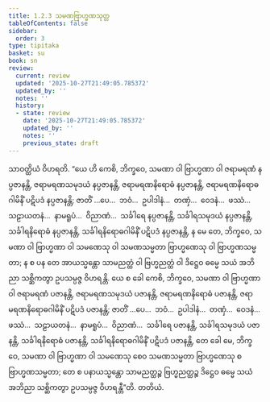 ```yaml
---
title: 1.2.3 သမဏဗြာဟ္မဏသုတ္တ
tableOfContents: false
sidebar:
  order: 3
type: tipitaka
basket: su
book: sn
review:
  current: review
  updated: '2025-10-27T21:49:05.785372'
  updated_by: ''
  notes: ''
  history:
  - state: review
    date: '2025-10-27T21:49:05.785372'
    updated_by: ''
    notes: ''
    previous_state: draft
---
```



<ReviewStatus review={frontmatter.review} showDetails={true} />

<HypothesisAnnotation frontmatter={frontmatter} />

<DynamicBreadcrumb />

<Division number="13" book="sn" e="ch" v="18" p="281">

<Paragraph number="80" book="sn">
သာဝတ္ထိယံ ဝိဟရတိ. “ယေ ဟိ ကေစိ, ဘိက္ခဝေ, သမဏာ ဝါ ဗြာဟ္မဏာ ဝါ ဇရာမရဏံ နပ္ပဇာနန္တိ, ဇရာမရဏသမုဒယံ နပ္ပဇာနန္တိ, ဇရာမရဏနိရောဓံ နပ္ပဇာနန္တိ, ဇရာမရဏနိရောဓဂါမိနိံ ပဋိပဒံ နပ္ပဇာနန္တိ; ဇာတိံ …ပေ…  ဘဝံ…  ဥပါဒါနံ…  တဏှံ…  ဝေဒနံ…  ဖဿံ…  သဠာယတနံ…  နာမရူပံ…  ဝိညာဏံ…  သင်္ခါရေ နပ္ပဇာနန္တိ, သင်္ခါရသမုဒယံ နပ္ပဇာနန္တိ, သင်္ခါရနိရောဓံ နပ္ပဇာနန္တိ, သင်္ခါရနိရောဓဂါမိနိံ ပဋိပဒံ နပ္ပဇာနန္တိ, န မေ တေ, ဘိက္ခဝေ, သမဏာ ဝါ ဗြာဟ္မဏာ ဝါ သမဏေသု ဝါ သမဏသမ္မတာ ဗြာဟ္မဏေသု ဝါ ဗြာဟ္မဏသမ္မတာ; န စ ပန တေ အာယသ္မန္တော သာမညတ္ထံ ဝါ ဗြဟ္မညတ္ထံ ဝါ ဒိဋ္ဌေဝ ဓမ္မေ သယံ အဘိညာ သစ္ဆိကတွာ ဥပသမ္ပဇ္ဇ ဝိဟရန္တိ.
</Paragraph>

<Paragraph number="81" book="sn">
ယေ စ ခေါ ကေစိ, ဘိက္ခဝေ, သမဏာ ဝါ ဗြာဟ္မဏာ ဝါ ဇရာမရဏံ ပဇာနန္တိ, ဇရာမရဏသမုဒယံ ပဇာနန္တိ, ဇရာမရဏနိရောဓံ ပဇာနန္တိ, ဇရာမရဏနိရောဓဂါမိနိံ ပဋိပဒံ ပဇာနန္တိ; ဇာတိံ …ပေ…  ဘဝံ…  ဥပါဒါနံ…  တဏှံ…  ဝေဒနံ…  ဖဿံ…  သဠာယတနံ…  နာမရူပံ…  ဝိညာဏံ…  သင်္ခါရေ ပဇာနန္တိ, သင်္ခါရသမုဒယံ ပဇာနန္တိ, သင်္ခါရနိရောဓံ ပဇာနန္တိ, သင်္ခါရနိရောဓဂါမိနိံ ပဋိပဒံ ပဇာနန္တိ, တေ ခေါ မေ, ဘိက္ခဝေ, သမဏာ ဝါ ဗြာဟ္မဏာ ဝါ သမဏေသု စေဝ သမဏသမ္မတာ ဗြာဟ္မဏေသု စ ဗြာဟ္မဏသမ္မတာ; တေ စ ပနာယသ္မန္တော သာမညတ္ထဉ္စ ဗြဟ္မညတ္ထဉ္စ ဒိဋ္ဌေဝ ဓမ္မေ သယံ အဘိညာ သစ္ဆိကတွာ ဥပသမ္ပဇ္ဇ ဝိဟရန္တီ”တိ.

</Paragraph>
</Division>

<Paragraph number="82" type="center" book="sn">
တတိယံ.
</Paragraph>